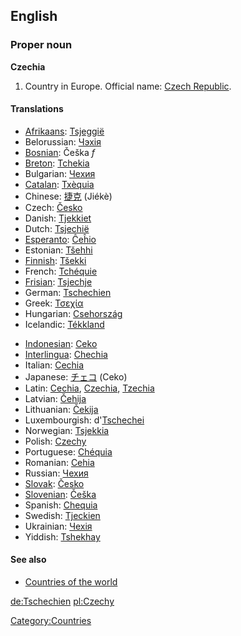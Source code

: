 ==English==
===Proper noun===
'''Czechia'''

# Country in Europe. Official name: [[Czech Republic]].

====Translations====
{{top}}
*[[Afrikaans]]: [[Tsjeggië]]
*Belorussian: [[Чэхія]]
*[[Bosnian]]: Češka ''f''
*[[Breton]]: [[Tchekia]]
*Bulgarian: [[Чехия]]
*[[Catalan]]: [[Txèquia]] 
*Chinese: [[捷克]] (Jiékè)
*Czech: [[Česko]] 
*Danish: [[Tjekkiet]] 
*Dutch: [[Tsjechië]]
*[[Esperanto]]: [[Ĉeĥio]]
*Estonian: [[Tšehhi]]
*[[Finnish]]: [[Tšekki]]
*French: [[Tchéquie]]
*[[Frisian]]: [[Tsjechje]]
*German: [[Tschechien]]
*Greek: [[Τσεχία]]
*Hungarian: [[Csehország]]
*Icelandic: [[Tékkland]]
{{mid}}
*[[Indonesian]]: [[Ceko]]
*[[Interlingua]]: [[Chechia]]
*Italian: [[Cechia]]
*Japanese: [[チェコ]] (Ceko)
*Latin: [[Cechia]], [[Czechia]], [[Tzechia]]
*Latvian: [[Čehija]]
*Lithuanian: [[Čekija]]
*Luxembourgish: d'[[Tschechei]]
*Norwegian: [[Tsjekkia]]
*Polish: [[Czechy]]
*Portuguese: [[Chéquia]]
*Romanian: [[Cehia]]
*Russian: [[Чехия]]
*[[Slovak]]: [[Česko]]
*[[Slovenian]]: [[Češka]]
*Spanish: [[Chequia]]
*Swedish: [[Tjeckien]]
*Ukrainian: [[Чехія]]
*Yiddish: [[Tshekhay]]
{{bottom}}

====See also====
*[[Countries of the world]]

[[Category:Countries]]

[[de:Tschechien]]
[[pl:Czechy]]